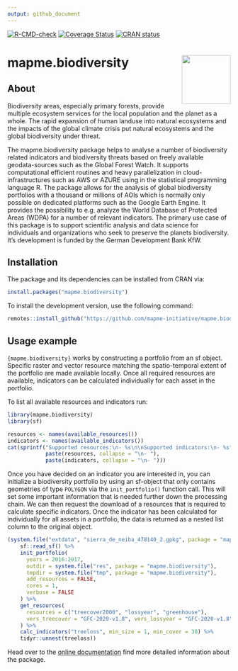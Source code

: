 ```yaml
---
output: github_document
---
```

<!-- badges: start -->
[![R-CMD-check](https://github.com/mapme-initiative/mapme.biodiversity/workflows/R-CMD-check/badge.svg)](https://github.com/mapme-initiative/mapme.biodiversity/actions)
[![Coverage Status](https://img.shields.io/codecov/c/github/mapme-initiative/mapme.biodiversity/master.svg)](https://codecov.io/github/mapme-initiative/mapme.biodiversity?branch=master)
[![CRAN status](https://www.r-pkg.org/badges/version/mapme.biodiversity)](https://CRAN.R-project.org/package=mapme.biodiversity)
<!-- badges: end -->

# mapme.biodiversity <img src="man/figures/logo.png" align="right" height="110"/>

## About

Biodiversity areas, especially primary forests, provide multiple ecosystem services for the local population and the planet as a whole. The rapid expansion of human landuse into natural ecosystems and the impacts of the global climate crisis put natural ecosystems and the global biodiversity under threat. 

The mapme.biodiversity package helps to analyse a number of biodiversity related indicators and biodiversity threats based on freely available geodata-sources such as the Global Forest Watch. It supports computational efficient routines and heavy parallelization in cloud-infrastructures such as AWS or AZURE using in the statistical programming language R. The package allows for the analysis of global biodiversity portfolios with a thousand or millions of AOIs which is normally only possible on dedicated platforms such as the Google Earth Engine. It provides the possibility to e.g. analyze the World Database of Protected Areas (WDPA) for a number of relevant indicators. The primary use case of this package is to support scientific analysis and data science for individuals and organizations who seek to preserve the planets biodiversity. It's development is funded by the German Development Bank KfW.  


## Installation

The package and its dependencies can be installed from CRAN via:

```r
install.packages("mapme.biodiversity")
```

To install the development version, use the following command:

```r
remotes::install_github("https://github.com/mapme-initiative/mapme.biodiversity")
```

## Usage example

`{mapme.biodiversity}` works by constructing a portfolio from an sf object.
Specific raster and vector resource matching the spatio-temporal extent of the
portfolio are made available locally. Once all required resources are available, 
indicators can be calculated individually for each asset in the portfolio.

To list all available resources and indicators run:

```r
library(mapme.biodiversity)
library(sf)

resources <- names(available_resources())
indicators <- names(available_indicators())
cat(sprintf("Supported resources:\n- %s\n\nSupported indicators:\n- %s",
            paste(resources, collapse = "\n- "),
            paste(indicators, collapse = "\n- ")))
```

Once you have decided on an indicator you are interested in, you can initialize 
a biodiversity portfolio by using an sf-object that only contains geometries of 
type `POLYGON` via the `init_portfolio()` function call. This will set some 
important information that is needed further down the processing 
chain. We can then request the download of a resources that is required to 
calculate specific indicators. Once the indicator has been calculated for
individually for all assets in a portfolio, the data is returned as a nested 
list column to the original object. 

```r
(system.file("extdata", "sierra_de_neiba_478140_2.gpkg", package = "mapme.biodiversity") %>%
    sf::read_sf() %>%
    init_portfolio(
      years = 2016:2017,
      outdir = system.file("res", package = "mapme.biodiversity"),
      tmpdir = system.file("tmp", package = "mapme.biodiversity"),
      add_resources = FALSE,
      cores = 1,
      verbose = FALSE
    ) %>%
    get_resources(
      resources = c("treecover2000", "lossyear", "greenhouse"),
      vers_treecover = "GFC-2020-v1.8", vers_lossyear = "GFC-2020-v1.8"
    ) %>%
    calc_indicators("treeloss", min_size = 1, min_cover = 30) %>%
    tidyr::unnest(treeloss))
```

Head over to the [online documentation](https://mapme-initiative.github.io/mapme.biodiversity/index.html) 
find more detailed information about the package.
